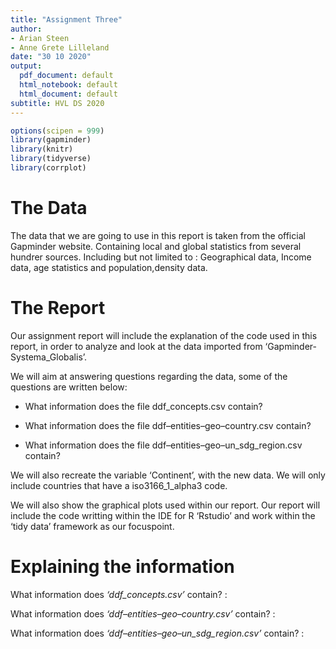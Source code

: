 ```yaml
---
title: "Assignment Three"
author:
- Arian Steen
- Anne Grete Lilleland
date: "30 10 2020"
output:
  pdf_document: default
  html_notebook: default
  html_document: default
subtitle: HVL DS 2020
---
```


```r
options(scipen = 999)
library(gapminder)
library(knitr)
library(tidyverse)
library(corrplot)
```

# The Data

The data that we are going to use in this report is taken from the official Gapminder website. Containing local and global statistics from several hundrer sources. Including but not limited to : Geographical data, Income data, age statistics and population,density data. 

# The Report

Our assignment report will include the explanation of the code used in this report, in order to analyze and look at the data imported from 'Gapminder-Systema_Globalis'. 

We will aim at answering questions regarding the data, some of the questions are written below:  

- What information does the file ddf_concepts.csv contain? 

- What information does the file ddf--entities--geo--country.csv contain? 

- What information does the file ddf--entities--geo--un_sdg_region.csv contain?

We will also recreate the variable 'Continent', with the new data. We will only include countries that have a iso3166_1_alpha3 code. 

We will also show the graphical plots used within our report. 
Our report will include the code writting within the IDE for R 'Rstudio' and work within the 'tidy data' framework as our focuspoint. 

# Explaining the information

What information does *'ddf_concepts.csv'* contain? : 

What information does *'ddf--entities--geo--country.csv'* contain? : 

What information does *'ddf--entities--geo--un_sdg_region.csv'* contain? : 



